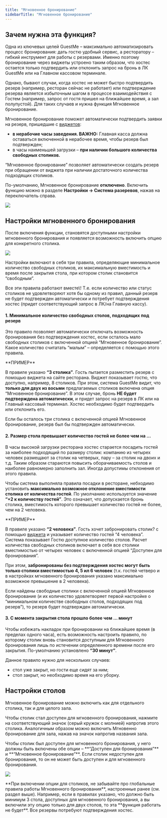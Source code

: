 ```yaml
---
title: "Мгновенное бронирование"
sidebarTitle: "Мгновенное бронирование"
---
```


## Зачем нужна эта функция?

Одна из ключевых целей GuestMe – максимально автоматизировать процесс бронирования: дать гостю удобный сервис, а ресторатору – гибкий инструмент для работы с резервами. Именно поэтому бронирование через виджеты устроено таким образом, что хостес остается только подтвердить или отклонить запрос на бронь в ЛК GuestMe или на Главном кассовом терминале.

Однако, бывают случаи, когда хостес не может быстро подтвердить резерв (например, ресторан сейчас не работает) или подтверждение резерва является избыточным шагом в процессе взаимодействия с Гостем (например, запрос от гостя пришел на ближайшее время, а зал полупустой). Для таких случаев и нужна функция Мгновенное бронирование.

Мгновенное бронирование поможет автоматически подтвердить заявки на резерв, пришедшие с  [виджетов](/features/settings/settings-widgets):

- **в нерабочие часы заведения. ВАЖНО:** Главная касса должна оставаться включенной в нерабочее время, чтобы резерв был подтвержден;
- в часы наименьшей загрузки –  **при наличии большого количества свободных столиков.**

“Мгновенное бронирование” позволяет автоматически создать резерв при обращении от виджета при наличии достаточного количества подходящих столиков.

По-умолчанию, Мгновенное бронирование  **отключено**. Включить функцию можно в разделе  **Настройки -\> Система разеревов**, нажав на переключатель справа.

![](https://guestme.ru/wp-content/uploads/2020/10/instant-booking-off.jpg)

## Настройки мгновенного бронирования

После включения функции, становятся доступными настройки мгновенного бронирования и появляется возможность включить опцию для конкретного столика.

![](https://guestme.ru/wp-content/uploads/2020/10/instant-booking-on.jpg)

Настройки включают в себя три правила, определяющие минимальное количество свободных столиков, их максимальную вместимость и время после закрытия стола, при котором столик становится “свободным”.

<Note>
  Все эти правила работают вместе\! Т.е. если количество или статус столиков не удовлетворяют хотя бы одному из правил, данный резерв не будет подтвержден автоматически и потребует подтверждения хостес (придет соответствующий запрос в ЛК/на Главную кассу).
</Note>

#### 1. Минимальное количество свободных столов, подходящих под резерв

Это правило позволяет автоматически отключать возможность бронирования без подтверждения хостес, если осталось мало свободных столиков с включенной опцией “Мгновенное бронирование”. Какое количество считатать “малым” – определяется с помощью этого правила.

<Tip>
  **ПРИМЕР**

  В правиле указано  **“3 столика”**. Гость пытается разместить резерв с помощью виджета на сайте ресторана. Виджет показывает гостю, что доступно, например, 8 столиков. При этом, система GuestMe видит, что **только для двух из восьми** предлагаемых столиков включена опция “Мгновенное бронирование”. В этом случае, бронь **НЕ будет подтверждена автоматически**, и придет запрос на резерв в ЛК или на Главный кассовый терминал. Хостес необходимо будет подтвердить или отклонить его.

  Если бы осталось три столика с включенной опцией Мгновенное бронирование, резерв был бы подтвержден автоматически.
</Tip>

#### 2. Размер стола превышает количество гостей не более чем на …

В часы высокой загрузки ресторана хостес старается посадить гостей за наиболее подходящий по размеру столик: компанию из четырех человек размещают за столик на четверых, пару – за столик на двоих и т.д. Таким образом стараются повысить оборачиваемость столов и наиболее равномерно заполнить зал. Иногда допустимы отклонения от этого правила.

Чтобы система выполняла правила посадки в ресторане, небходимо установить  **максимально возможное отклонение вместимости столика от количества гостей**. По умолчанию используется значение  **“\+2 к количеству гостей”**. Это означает, что допускается бронь столика, вместимость которого превышает количество гостей не более, чем на 2 человека.

<Tip>
  **ПРИМЕР**

  В правиле указано  **“2 человека”**. Гость хочет забронировать столик? с помощью  [виджета](settings/settings-widget/) и указывает количество гостей “4 человека”. Система показывает Гостю доступное количество столов. Расчет количества свободных столиков включает в себя все столики вместимостью от четырех человек с включенной опцией “Доступен для бронирования”.

  При этом, **забронированы без подтверждения хостес могут быть только столики вместимостью 4, 5 ил 6  человек**  (т.к. гостей четверо и в настройках мгновенного бронирования указано максимально возможное превышение в 2 человека).

  Если найдены свободные столики с включенной опцией Мгновенное бронирование (и их количество удовлетворяет первой настройке о “минимальном количестве свободных столов, подходящих под резерв”), то резерв будет подтвержден автоматически.
</Tip>

#### 3.  С момента закрытия стола прошло более чем … минут

Чтобы избежать накладок при бронировании на ближайшее время (в пределах одного часа), есть возможность настроить правило, по которому столик вновь становится доступным для Мгновенного бронирования лишь по истечении определенного времени после его закрытия. По-умолчанию установлено  **“30 минут”**.

Данное правило нужно для нескольких случаев:

- стол уже закрыт, но гости еще сидят за ним;
- стол закрыт, но необходимо время на его уборку.

## Настройки столов

Мгновенное бронирование можно включить как для отдельного столика, так и для целого зала.

Чтобы столик стал доступен для мгновенного бронирования, нажмите на соответствующий значок (серый кружок с молнией) напротив этого столика. Аналогичным образом можно включить Мгновенно бронирование для зала, нажав на значок напротив названия зала.

<Note>
  Чтобы столик был доступен для мгновенного бронирования, у него должны быть включены обе опции – **“Доступен для бронирования”** и **“Мгновенное бронирование”**. Если столик недоступен для бронирования, то он не может быть доступен и для мгновенного бронирования.
</Note>

![](https://guestme.ru/wp-content/uploads/2020/08/autobook2.png)

<Danger>
  **При включении опции для столиков, не забывайте про глобальные правила работы Мгновенного бронирования**, настроенные ранее (см. раздел выше). Например, если в правилах указано, что должно быть минимум 3 стола, доступных для мгновенного бронирования, а вы включили эту опцию только для двух столов, то эта  **функция работать не будет**. Все резервы потребуют подтверждения хостес.
</Danger>